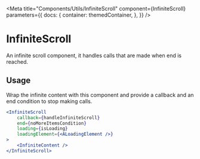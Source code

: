 
<Meta
    title="Components/Utils/InfiniteScroll"
    component={InfiniteScroll}
    parameters={{
        docs: {
            container: themedContainer,
        },
    }}
/>

# InfiniteScroll

An infinite scroll component, it handles calls that are made when end is reached.

## Usage

Wrap the infinite content with this component and provide a callback and an end condition to stop making calls.

```jsx
<InfiniteScroll
    callback={handleInfiniteScroll}
    end={noMoreItemsCondition}
    loading={isLoading}
    loadingElement={<ALoadingElement />}
>
    <InfiniteContent />
</InfiniteScroll>
```
